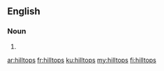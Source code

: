 ==English==

===Noun===
{{head|en|plural}}

# {{plural of|hilltop|lang=en}}

[[ar:hilltops]]
[[fr:hilltops]]
[[ku:hilltops]]
[[my:hilltops]]
[[fi:hilltops]]